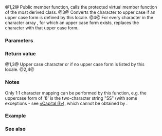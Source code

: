 {{cpp/locale/ctype/title|toupper|do_toupper}}
{{cpp/locale/ctype/navbar}}
{{dcl begin}}
{{dcl header|locale}}
{{dcl|num=1|1=
public:
CharT toupper( CharT c ) const;
}}
{{dcl|num=2|1=
public:
const CharT* toupper( CharT* beg, const CharT* end ) const;
}}
{{dcl|num=3|1=
protected:
virtual CharT do_toupper( CharT c ) const;
}}
{{dcl|num=4|1=
protected:
virtual const CharT* do_toupper( CharT* beg, const CharT* end ) const;
}}
{{dcl end}}

@1,2@ Public member function, calls the protected virtual member function {{tt|do_toupper}} of the most derived class.
@3@ Converts the character {{c|c}} to upper case if an upper case form is defined by this locale.
@4@ For every character in the character array {{range|beg|end}}, for which an upper case form exists, replaces the character with that upper case form.

===Parameters===
{{par begin}}
{{par|c|character to convert}}
{{par|beg|pointer to the first character in an array of characters to convert}}
{{par|end|one past the end pointer for the array of characters to convert}}
{{par end}}

===Return value===
@1,3@ Upper case character or {{c|c}} if no upper case form is listed by this locale.
@2,4@ {{c|end}}

===Notes===
Only 1:1 character mapping can be performed by this function, e.g. the uppercase form of 'ß' is the two-character string "SS" (with some  exceptions - see [https://en.wikipedia.org/wiki/Capital_%E1%BA%9E «Capital ẞ»]), which cannot be obtained by {{tt|do_toupper}}.

===Example===
{{example
|code=
#include &lt;iostream&gt;
#include &lt;locale&gt;

void try_upper(const std::ctype&lt;wchar_t&gt;&amp; f, wchar_t c)
{
    wchar_t up = f.toupper(c);
    if (up != c)
        std::wcout &lt;&lt; "Upper case form of \'" &lt;&lt; c &lt;&lt; "' is " &lt;&lt; up &lt;&lt; '\n';
    else
        std::wcout &lt;&lt; '\'' &lt;&lt; c &lt;&lt; "' has no upper case form\n";
}

int main()
{
    std::locale::global(std::locale("en_US.utf8"));
    std::wcout.imbue(std::locale());
    std::wcout &lt;&lt; "In US English UTF-8 locale:\n";
    auto&amp; f = std::use_facet&lt;std::ctype&lt;wchar_t&gt;&gt;(std::locale());
    try_upper(f, L's');
    try_upper(f, L'ſ');
    try_upper(f, L'δ');
    try_upper(f, L'ö');
    try_upper(f, L'ß');

    std::wstring str = L"Hello, World!";
    std::wcout &lt;&lt; "Uppercase form of the string '" &lt;&lt; str &lt;&lt; "' is ";
    f.toupper(&amp;str[0], &amp;str[0] + str.size());
    std::wcout &lt;&lt; '\'' &lt;&lt; str &lt;&lt; "'\n";
}
|output=
In US English UTF-8 locale:
Upper case form of 's' is S
Upper case form of 'ſ' is S
Upper case form of 'δ' is Δ
Upper case form of 'ö' is Ö
'ß' has no upper case form
Uppercase form of the string 'Hello, World!' is 'HELLO, WORLD!'
}}

===See also===
{{dsc begin}}
{{dsc inc|cpp/locale/ctype/dsc tolower}}
{{dsc inc|cpp/string/byte/dsc toupper}}
{{dsc inc|cpp/string/wide/dsc towupper}}
{{dsc end}}

{{langlinks|ja|zh}}